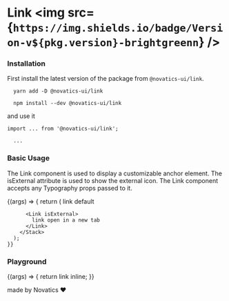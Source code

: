 

<Meta title="Components/Link" component={Link} />

# Link <img src={`https://img.shields.io/badge/Version-v${pkg.version}-brightgreenn`} />

### Installation

First install the latest version of the package from `@novatics-ui/link`.

```shell
  yarn add -D @novatics-ui/link
```

```shell
  npm install --dev @novatics-ui/link
```

and use it

```tsx
import ... from '@novatics-ui/link';

  ...

```

### Basic Usage

The Link component is used to display a customizable anchor element. The isExternal attribute is
used to show the external icon. The Link component accepts any Typography props passed to it.

<Canvas>
  <Story name="Basic Usage">
    {(args) => {
      return (
        <Stack spacing={2} direction={"row"}>
          <Link>
            link default
          </Link>

          <Link isExternal>
            link open in a new tab
          </Link>
        </Stack>
      );
    }}

  </Story>
</Canvas>

### Playground

<Canvas>
  <Story name="Playground">
    {(args) => {
      return <Link {...args}>link inline</Link>;
    }}
  </Story>
</Canvas>

made by Novatics ❤
